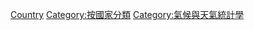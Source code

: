{{Commons cat|Climate by country}}

[[Category:氣候|Country]]
[[Category:按國家分類|Category:按國家分類]]
[[Category:氣候與天氣統計學|Category:氣候與天氣統計學]]